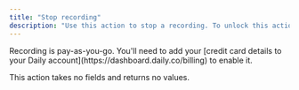 ```yaml
---
title: "Stop recording"
description: "Use this action to stop a recording. To unlock this action, you'll need to add a credit card to your account. Visit [Daily Billing](https://dashboard.daily.co/billing) to learn more about pricing and add your credit card details."
---
```



<Note>
  Recording is pay-as-you-go. You'll need to add your [credit card details to
  your Daily account](https://dashboard.daily.co/billing) to enable it.
</Note>

This action takes no fields and returns no values.

<dailyBubbleFooter />
